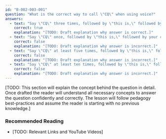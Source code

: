 ```yaml
---
id: "B-002-003-001"
question: "What is the correct way to call \"CQ\" when using voice?"
answers:
  - text: "Say \"CQ\" three times, followed by \"this is,\" followed by your call sign spoken three times"
    correct: true
    explanation: "[TODO: Draft explanation why answer is correct.]"
  - text: "Say \"CQ\" once, followed by \"this is,\" followed by your call sign spoken three times"
    correct: false
    explanation: "[TODO: Draft explanation why answer is incorrect.]"
  - text: "Say \"CQ\" at least five times, followed by \"this is,\" followed by your call sign spoken once"
    correct: false
    explanation: "[TODO: Draft explanation why answer is incorrect.]"
  - text: "Say \"CQ\" at least ten times, followed by \"this is,\" followed by your call sign spoken once"
    correct: false
    explanation: "[TODO: Draft explanation why answer is incorrect.]"
---
```


[TODO: This section will explain the concept behind the question in detail. Once drafted the reader will understand all necessary concepts to answer the question confidently and correctly. The lesson will follow pedagogy best-practices and assume the reader is starting with no previous knowledge.]

### Recommended Reading

- [TODO: Relevant Links and YouTube Videos]
